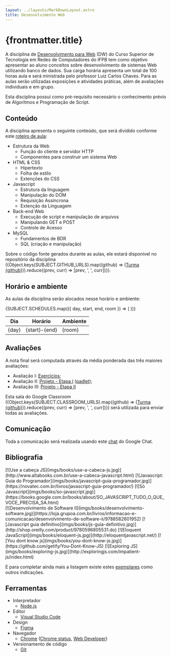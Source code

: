 ```yaml
---
layout: ../layouts/MarkDownLayout.astro
title: Desenvolvimento Web
---
```



# {frontmatter.title}

A disciplina de [Desenvolvimento para Web](/dw/docs/plano-de-ensino.pdf) (DW) do Curso Superior de Tecnologia em Redes de Computadores do IFPB tem como objetivo apresentar ao aluno conceitos sobre desenvolvimento de sistemas Web utilizando banco de dados. Sua carga horária apresenta um total de 100 horas aula e será ministrada pelo professor Luiz Carlos Chaves. Para as aulas serão utilizadas exposições e atividades práticas, além de avaliações individuais e em grupo.

Esta disciplina possui como pré-requisito necessário o conhecimento prévio de Algoritmos e Programação de Script.

## Conteúdo

A disciplina apresenta o seguinte conteúdo, que será dividido conforme este [roteiro de aula](/dw/classnotes):

- Estrutura da Web
  - Função do cliente e servidor HTTP
  - Componentes para construir um sistema Web
- HTML & CSS
  - Hipertexto
  - Folha de estilo
  - Extenções do CSS
- Javascript
  - Estrutura da linguagem
  - Manipulação do DOM
  - Requisição Assíncrona
  - Extenção da Linguagem
- Back-end Web
  - Execução de script e manipulação de arquivos
  - Manipulando GET e POST
  - Controle de Acesso
- MySQL
  - Fundamentos de BDR
  - SQL (criação e manipulação)

Sobre o código fonte gerados durante as aulas, ele estará disponível no repositório da disciplina ({Object.keys(SUBJECT.GITHUB_URLS).map((github) => (<a href={SUBJECT.GITHUB_URLS[github]} target="_blank">Turma {github}</a>)).reduce((prev, curr) => [prev, ', ', curr])}).

## Horário e ambiente

As aulas da disciplina serão alocados nesse horário e ambiente:

<table>
  <thead>
    <tr>
      <th>Dia</th>
      <th>Horário</th>
      <th>Ambiente</th>
    </tr>
  </thead>
  <tbody>
    {SUBJECT.SCHEDULES.map(({ day, start, end, room }) => (
      <tr>
        <td>{day}</td>
        <td>{start}-{end}</td>
        <td>{room}</td>
      </tr>
    ))}
  </tbody>
</table>

## Avaliações

A nota final será computada através da média ponderada das três maiores avaliações:

- Avaliação I: [Exercícios](/dw/extra/exercises/);
- Avaliação II: [Projeto - Etapa I](/dw/project) (<a href={SUBJECT.PROJECTS_URL} target="_blank">padlet</a>);
- Avaliação III: [Projeto - Etapa II](/dw/project)

Esta sala do Google Classroom ({Object.keys(SUBJECT.CLASSROOM_URLS).map((github) => (<a href={SUBJECT.GITHUB_URLS[github]} target="_blank">Turma {github}</a>)).reduce((prev, curr) => [prev, ', ', curr])}) será utilizada para enviar todas as avaliações.

## Comunicação

Toda a comunicação será realizada usando este <a href={SUBJECT.CHAT_URL} target="_blank">chat</a> do Google Chat.

## Bibliografia

<div class="flex gap-2 flex-col md:flex-row flex-wrap items-center">[![Use a cabeça JS](imgs/books/use-a-cabeca-js.jpg)](http://www.altabooks.com.br/use-a-cabeca-javascript.html)
[![Javascript: Guia do Programador](imgs/books/javascript-guia-programador.jpg)](https://novatec.com.br/livros/javascript-guia-programador/)
[![Só Javascript](imgs/books/so-javascript.jpg)](https://books.google.com.br/books/about/SO_JAVASCRIPT_TUDO_O_QUE_VOCE_PRECISA_SA.html)</div>
<div class="flex gap-2 flex-col md:flex-row flex-wrap items-center">[![Desenvolvimento de Software II](imgs/books/desenvolvimento-software.jpg)](https://loja.grupoa.com.br/livros/informacao-e-comunicacao/desenvolvimento-de-software-ii/9788582601952)
[![Javascript guia definitivo](imgs/books/js-guia-definitivo.jpg)](http://shop.oreilly.com/product/9780596805531.do)
[![Eloquent JavaScript](imgs/books/eloquent-js.jpg)](http://eloquentjavascript.net/)
[![You dont know js](imgs/books/you-dont-know-js.jpg)](https://github.com/getify/You-Dont-Know-JS)
[![Exploring JS](imgs/books/exploring-js.jpg)](http://exploringjs.com/impatient-js/index.html)</div>

E para completar ainda mais a listagem existe estes [exemplares](https://github.com/vhf/free-programming-books/blob/master/free-programming-books.md) como outros indicações.

## Ferramentas

- Interpretador
  - [Node.js](https://nodejs.org/en/)
- Editor
  - [Visual Studio Code](http://code.visualstudio.com)
- Design
  - [Figma](https://www.figma.com/)
- Navegador
  - [Chrome](https://www.google.com/chrome/browser/index.html) ([Chrome status](https://www.chromestatus.com/features), [Web Developer](https://chrome.google.com/webstore/detail/web-developer/bfbameneiokkgbdmiekhjnmfkcnldhhm))
- Versionamento de código
  - [Git](https://git-scm.com/)

